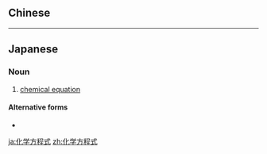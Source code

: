 {{also|化學方程式}}
==Chinese==
{{zh-see|化學方程式}}

----

==Japanese==
{{ja-kanjitab|か|がく|ほう|てい|しき|yomi=on}}

===Noun===
{{ja-noun|かがく ほうていしき}}

# [[chemical equation]]

====Alternative forms====
* {{l|ja|化学式|tr=kagakushiki}}

[[ja:化学方程式]]
[[zh:化学方程式]]